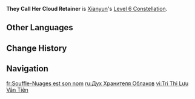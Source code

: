 {{Constellation Infobox
|image         = Constellation They Call Her Cloud Retainer.png
|character     = Xianyun
|level         = 6
|description   = After Xianyun uses 1/2/3 Skyladders within one Cloud Transmogrification caused by [[White Clouds at Dawn]], the CRIT DMG of a Driftcloud Wave created in this instance of Cloud Transmogrification will be increased by 15%/35%/70%.<br>Within 16s after Xianyun has used [[Stars Gather at Dusk]], White Clouds at Dawn will not enter CD. This effect will be canceled once she has used White Clouds at Dawn 8 times.
|scale_att1    = 
|scale_att2    = 
|utility1      = CRIT DMG
|utility2      = 
}}
'''They Call Her Cloud Retainer''' is [[Xianyun]]'s [[Level 6 Constellation]].
<!--
==Gameplay Notes==
--><!--
==Preview==
{Preview
|file = They Call Her Cloud Retainer Preview
}
-->
==Other Languages==
{{Other Languages
|en      = They Call Her Cloud Retainer
|zhs     = 知是留云僊
|zhs_rm  = Zhī Shì Liúyún-xiān
|zht     = 知是留雲僊
|zht_rm  = Zhī Shì Liúyún-xiān
|zh_tl   = 
|ja      = 留雲を仙と覚る
|ja_rm   = Ryuu'un wo Sen to Satoru
|ja_tl   = 
|ko      = 류운 선인!
|ko_rm   = 
|ko_tl   = 
|es      = Custodia de las nubes
|es_tl   = Custodian of the Clouds
|fr      = Souffle-Nuages est son nom
|fr_tl   = {{Lex|Cloud Retainer|fr}} Is Her Name
|ru      = Дух Хранителя Облаков
|ru_tl   = Spirit of {{Lex|Cloud Retainer|ru}}
|th      = They Call Her Cloud Retainer
|vi      = Tri Thị Lưu Vân Tiên
|vi_tl   = 
|de      = Die mit den Wolken tanzt
|de_tl   = She Who Dances With the Clouds
|id      = They Call Her Cloud Retainer
|pt      = Espírito da Guardiã das Nuvens
|pt_tl   = 
|tr      = Ona Bulutlar Hakimi Derler
|tr_tl   = 
|it      = La chiamano Vestale delle nuvole
|it_tl   = They Call Her Vestal of the Clouds
}}

==Change History==
{{Change History|4.4}}

==Navigation==
{{Talent Navbox|Xianyun}}

[[fr:Souffle-Nuages est son nom]]
[[ru:Дух Хранителя Облаков]]
[[vi:Tri Thị Lưu Vân Tiên]]